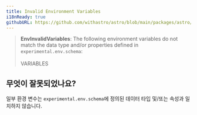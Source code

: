 ```yaml
---
title: Invalid Environment Variables
i18nReady: true
githubURL: https://github.com/withastro/astro/blob/main/packages/astro/src/core/errors/errors-data.ts
---
```


> **EnvInvalidVariables**: The following environment variables do not match the data type and/or properties defined in `experimental.env.schema`:<br/><br/>VARIABLES<br/>

## 무엇이 잘못되었나요?
일부 환경 변수는 `experimental.env.schema`에 정의된 데이터 타입 및/또는 속성과 일치하지 않습니다.



